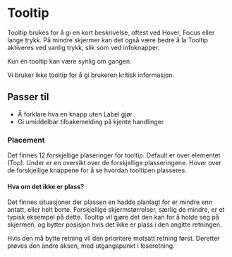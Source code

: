 
<Meta of={FhiTooltipStories} />

# Tooltip

Tooltip brukes for å gi en kort beskrivelse, oftest ved Hover, Focus eller lange trykk. På mindre skjermer kan det også være bedre å la Tooltip aktiveres ved vanlig trykk, slik som ved infoknapper.

Kun én tooltip kan være synlig om gangen. 

Vi bruker ikke tooltip for å gi brukeren kritisk informasjon.

## Passer til

- Å forklare hva en knapp uten Label gjør
- Gi umiddelbar tilbakemelding på kjente handlinger

<Canvas of={FhiTooltipStories.Preview} />

<Controls />

### Placement

Det finnes 12 forskjellige plaseringer for tooltip. Default er over elementet (Top). 
Under er en oversikt over de forskjellige plasseringene. Hover over de forskjellige knappene for å se hvordan tooltipen plasseres.

#### Hva om det ikke er plass?

Det finnes situasjoner der plassen en hadde planlagt for er mindre enn antatt, eller helt borte.
Forskjellige skjermstørrelser, særlig de mindre, er et typisk eksempel på dette.
Tooltip vil gjøre det den kan for å holde seg på skjermen, og bytter posisjon hvis det ikke er plass i den angitte retningen. 

Hvis den må bytte retning vil den prioritere motsatt retning først. Deretter prøves den andre aksen, med utgangspunkt i leseretning.

<Canvas of={FhiTooltipStories.Placement} />
